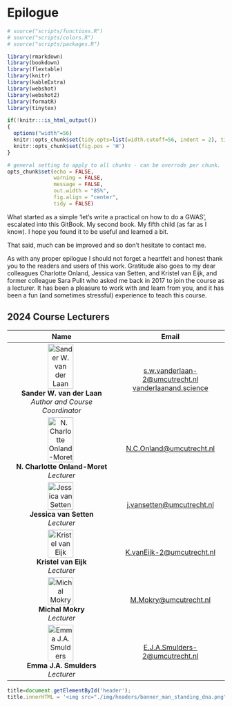 # Epilogue {#epilogue}
<!-- ![](./img/_headers/banner_man_standing_dna.png){width=100%} -->
```r
# source("scripts/functions.R")
# source("scripts/colors.R")
# source("scripts/packages.R")

library(rmarkdown)
library(bookdown)
library(flextable)
library(knitr)
library(kableExtra)
library(webshot)
library(webshot2)
library(formatR)
library(tinytex)
```

```r
if(!knitr:::is_html_output())
{
  options("width"=56)
  knitr::opts_chunk$set(tidy.opts=list(width.cutoff=56, indent = 2), tidy = TRUE)
  knitr::opts_chunk$set(fig.pos = 'H')
}
```

```r
# general setting to apply to all chunks - can be overrode per chunk.
opts_chunk$set(echo = FALSE, 
               warning = FALSE, 
               message = FALSE, 
               out.width = "85%", 
               fig.align = "center", 
               tidy = FALSE)
```
What started as a simple 'let's write a practical on how to do a GWAS', escalated into this GitBook. My second book. My fifth child (as far as I know). I hope you found it to be useful and learned a bit. 

That said, much can be improved and so don't hesitate to contact me. 

As with any proper epilogue I should not forget a heartfelt and honest thank you to the readers and users of this work. Gratitude also goes to my dear colleagues Charlotte Onland, Jessica van Setten, and Kristel van Eijk, and former colleague Sara Pulit who asked me back in 2017 to join the course as a lecturer. It has been a pleasure to work with and learn from you, and it has been a fun (and sometimes stressful) experience to teach this course. 

## 2024 Course Lecturers


| **Name**          | **Email**         |
|:-----------------:|:-----------------:|
| <img src="./img/team/sander_vander_laan.png" alt="Sander W. van der Laan" width=50% height=50% style="float: center; margin-right: 5px;" /></br>**Sander W. van der Laan**</br>*Author and Course Coordinator* | [s.w.vanderlaan-2@umcutrecht.nl](mailto:s.w.vanderlaan-2@umcutrecht.nl)</br>[vanderlaanand.science](https://vanderlaanand.science)  |
| <img src="./img/team/charlotte_onland_v2.png" alt="N. Charlotte Onland-Moret" width=50% height=50% style="float: center; margin-right: 5px;" /></br>**N. Charlotte Onland-Moret**</br>*Lecturer* | [N.C.Onland@umcutrecht.nl](mailto:N.C.Onland@umcutrecht.nl)  |
| <img src="./img/team/jessica_van_setten.png" alt="Jessica van Setten" width=50% height=50% style="float: center; margin-right: 5px;" /></br>**Jessica van Setten**</br>*Lecturer* | [j.vansetten@umcutrecht.nl](mailto:j.vansetten@umcutrecht.nl)  |
| <img src="./img/team/kristel_van_eijk.png" alt="Kristel van Eijk" width=50% height=50% style="float: center; margin-right: 5px;" /></br>**Kristel van Eijk**</br>*Lecturer* | [K.vanEijk-2@umcutrecht.nl](mailto:K.vanEijk-2@umcutrecht.nl)  |
| <img src="./img/team/michal_mokry.png" alt="Michal Mokry" width=50% height=50% style="float: center; margin-right: 5px;" /></br>**Michal Mokry**</br>*Lecturer* | [M.Mokry@umcutrecht.nl](mailto:M.Mokry@umcutrecht.nl)  |
| <img src="./img/team/emma_smulders.png" alt="Emma J.A. Smulders" width=50% height=50% style="float: center; margin-right: 5px;" /></br>**Emma J.A. Smulders**</br>*Lecturer* | [E.J.A.Smulders-2@umcutrecht.nl](mailto:E.J.A.Smulders-2@umcutrecht.nl)  |


<!-- lecturers througout the years -->

<!-- Ever since tag team -->

<!-- family -->

```js
title=document.getElementById('header');
title.innerHTML = '<img src="./img/headers/banner_man_standing_dna.png" alt="Epilogue">' + title.innerHTML
```
